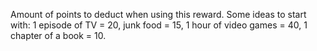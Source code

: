 Amount of points to deduct when using this reward. Some ideas to start with: 1 episode of TV = 20, junk food = 15, 1 hour of video games = 40, 1 chapter of a book = 10.